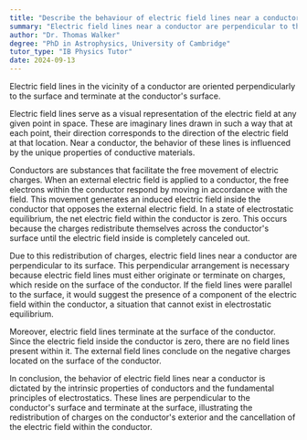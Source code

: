 ```yaml
---
title: "Describe the behaviour of electric field lines near a conductor"
summary: "Electric field lines near a conductor are perpendicular to the surface and end at the surface of the conductor."
author: "Dr. Thomas Walker"
degree: "PhD in Astrophysics, University of Cambridge"
tutor_type: "IB Physics Tutor"
date: 2024-09-13
---
```


Electric field lines in the vicinity of a conductor are oriented perpendicularly to the surface and terminate at the conductor's surface.

Electric field lines serve as a visual representation of the electric field at any given point in space. These are imaginary lines drawn in such a way that at each point, their direction corresponds to the direction of the electric field at that location. Near a conductor, the behavior of these lines is influenced by the unique properties of conductive materials.

Conductors are substances that facilitate the free movement of electric charges. When an external electric field is applied to a conductor, the free electrons within the conductor respond by moving in accordance with the field. This movement generates an induced electric field inside the conductor that opposes the external electric field. In a state of electrostatic equilibrium, the net electric field within the conductor is zero. This occurs because the charges redistribute themselves across the conductor's surface until the electric field inside is completely canceled out.

Due to this redistribution of charges, electric field lines near a conductor are perpendicular to its surface. This perpendicular arrangement is necessary because electric field lines must either originate or terminate on charges, which reside on the surface of the conductor. If the field lines were parallel to the surface, it would suggest the presence of a component of the electric field within the conductor, a situation that cannot exist in electrostatic equilibrium.

Moreover, electric field lines terminate at the surface of the conductor. Since the electric field inside the conductor is zero, there are no field lines present within it. The external field lines conclude on the negative charges located on the surface of the conductor.

In conclusion, the behavior of electric field lines near a conductor is dictated by the intrinsic properties of conductors and the fundamental principles of electrostatics. These lines are perpendicular to the conductor's surface and terminate at the surface, illustrating the redistribution of charges on the conductor's exterior and the cancellation of the electric field within the conductor.
    